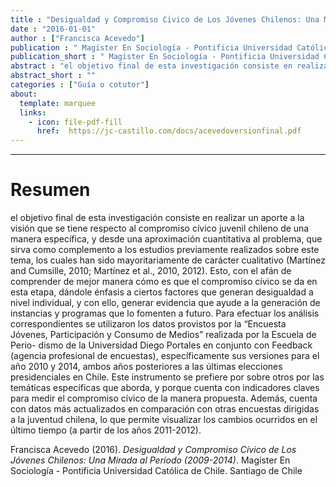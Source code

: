 ```yaml
---
title : "Desigualdad y Compromiso Cı́vico de Los Jóvenes Chilenos: Una Mirada al Perı́odo (2009-2014)"
date : "2016-01-01"
author : ["Francisca Acevedo"]
publication : " Magister En Sociología - Pontificia Universidad Católica de Chile. Santiago de Chile"
publication_short : " Magister En Sociología - Pontificia Universidad Católica de Chile. Santiago de Chile"
abstract : "el objetivo final de esta investigación consiste en realizar un aporte a la visión que se tiene respecto al compromiso cı́vico juvenil chileno de una manera especı́fica, y desde una aproximación cuantitativa al problema, que sirva como complemento a los estudios previamente realizados sobre este tema, los cuales han sido mayoritariamente de carácter cualitativo (Martı́nez and Cumsille, 2010; Martı́nez et al., 2010, 2012). Esto, con el afán de comprender de mejor manera cómo es que el compromiso cı́vico se da en esta etapa, dándole énfasis a ciertos factores que generan desigualdad a nivel individual, y con ello, generar evidencia que ayude a la generación de instancias y programas que lo fomenten a futuro. Para efectuar los análisis correspondientes se utilizaron los datos provistos por la “Encuesta Jóvenes, Participación y Consumo de Medios” realizada por la Escuela de Perio- dismo de la Universidad Diego Portales en conjunto con Feedback (agencia profesional de encuestas), especı́ficamente sus versiones para el año 2010 y 2014, ambos años posteriores a las últimas elecciones presidenciales en Chile. Este instrumento se prefiere por sobre otros por las temáticas especı́ficas que aborda, y porque cuenta con indicadores claves para medir el compromiso cı́vico de la manera propuesta. Además, cuenta con datos más actualizados en comparación con otras encuestas dirigidas a la juventud chilena, lo que permite visualizar los cambios ocurridos en el último tiempo (a partir de los años 2011-2012)."
abstract_short : ""
categories : ["Guía o cotutor"]
about:
  template: marquee
  links:
    - icon: file-pdf-fill
      href:  https://jc-castillo.com/docs/acevedoversionfinal.pdf
---
```

---

# Resumen

el objetivo final de esta investigación consiste en realizar un
aporte a la visión que se tiene respecto al compromiso cı́vico juvenil chileno de una manera
especı́fica, y desde una aproximación cuantitativa al problema, que sirva como complemento
a los estudios previamente realizados sobre este tema, los cuales han sido mayoritariamente
de carácter cualitativo (Martı́nez and Cumsille, 2010; Martı́nez et al., 2010, 2012). Esto, con
el afán de comprender de mejor manera cómo es que el compromiso cı́vico se da en esta
etapa, dándole énfasis a ciertos factores que generan desigualdad a nivel individual, y con
ello, generar evidencia que ayude a la generación de instancias y programas que lo fomenten
a futuro.
Para efectuar los análisis correspondientes se utilizaron los datos provistos por la
“Encuesta Jóvenes, Participación y Consumo de Medios” realizada por la Escuela de Perio-
dismo de la Universidad Diego Portales en conjunto con Feedback (agencia profesional de
encuestas), especı́ficamente sus versiones para el año 2010 y 2014, ambos años posteriores a
las últimas elecciones presidenciales en Chile. Este instrumento se prefiere por sobre otros
por las temáticas especı́ficas que aborda, y porque cuenta con indicadores claves para medir
el compromiso cı́vico de la manera propuesta. Además, cuenta con datos más actualizados
en comparación con otras encuestas dirigidas a la juventud chilena, lo que permite visualizar
los cambios ocurridos en el último tiempo (a partir de los años 2011-2012).


::: {.callout-note title="How to cite this work"}

Francisca Acevedo (2016). *Desigualdad y Compromiso Cı́vico de Los Jóvenes Chilenos: Una Mirada al Perı́odo (2009-2014)*.  Magister En Sociología - Pontificia Universidad Católica de Chile. Santiago de Chile

:::

